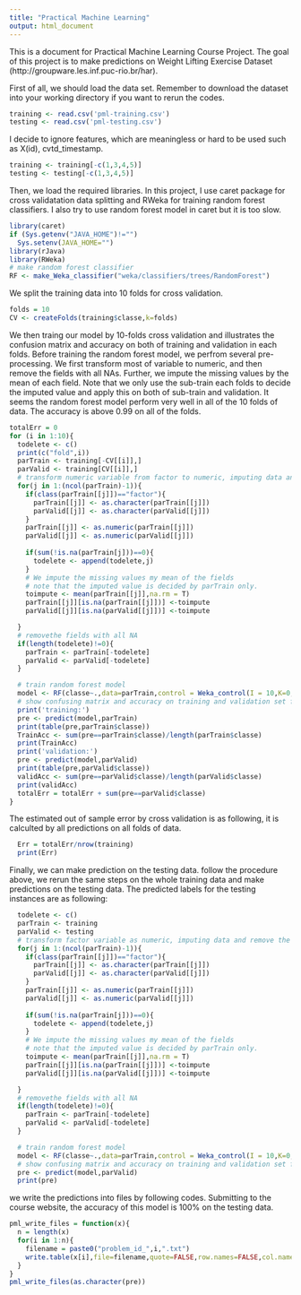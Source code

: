 ---
title: "Practical Machine Learning"
output: html_document
---

This is a document for Practical Machine Learning Course Project. The goal of this project is to make predictions on Weight Lifting Exercise Dataset (http://groupware.les.inf.puc-rio.br/har).

First of all, we should load the data set. Remember to download the dataset into your working directory if you want to rerun the codes.

```{r,cache=TRUE}
training <- read.csv('pml-training.csv')
testing <- read.csv('pml-testing.csv')
```

I decide to ignore features, which are meaningless or hard to be used such as X(id), cvtd_timestamp.
```{r}
training <- training[-c(1,3,4,5)]
testing <- testing[-c(1,3,4,5)]
```

Then, we load the required libraries. In this project, I use caret package for cross validatation data splitting and RWeka for training random forest classifiers. I also try to use random forest model in caret but it is too slow.
```{r,warning=FALSE}
library(caret)
if (Sys.getenv("JAVA_HOME")!="")
  Sys.setenv(JAVA_HOME="")
library(rJava)
library(RWeka)
# make random forest classifier
RF <- make_Weka_classifier("weka/classifiers/trees/RandomForest")
```

We split the training data into 10 folds for cross validation.
```{r,warning=FALSE}
folds = 10
CV <- createFolds(training$classe,k=folds)
```

We then traing our model by 10-folds cross validation and illustrates the confusion matrix and accuracy on both of training and validation in each folds. Before training the random forest model, we perfrom several pre-processing. We first transform most of variable to numeric, and then remove the fields with all NAs. Further, we impute the missing values by the mean of each field. Note that we only use the sub-train each folds to decide the imputed value and apply this on both of sub-train and validation. It seems the random forest model perform very well in all of the 10 folds of data. The accuracy is above 0.99 on all of the folds.

```{r,warning=FALSE,cache=TRUE}
totalErr = 0
for (i in 1:10){
  todelete <- c()
  print(c("fold",i))
  parTrain <- training[-CV[[i]],]
  parValid <- training[CV[[i]],]
  # transform numeric variable from factor to numeric, imputing data and remove the fields with all NA 
  for(j in 1:(ncol(parTrain)-1)){
    if(class(parTrain[[j]])=="factor"){
      parTrain[[j]] <- as.character(parTrain[[j]])
      parValid[[j]] <- as.character(parValid[[j]])
    }
    parTrain[[j]] <- as.numeric(parTrain[[j]])
    parValid[[j]] <- as.numeric(parValid[[j]])
    
    if(sum(!is.na(parTrain[j]))==0){
      todelete <- append(todelete,j)
    }
    # We impute the missing values my mean of the fields
    # note that the imputed value is decided by parTrain only.
    toimpute <- mean(parTrain[[j]],na.rm = T)
    parTrain[[j]][is.na(parTrain[[j]])] <-toimpute
    parValid[[j]][is.na(parValid[[j]])] <-toimpute

  }
  # removethe fields with all NA 
  if(length(todelete)!=0){
    parTrain <- parTrain[-todelete]
    parValid <- parValid[-todelete]
  }

  # train random forest model
  model <- RF(classe~.,data=parTrain,control = Weka_control(I = 10,K=0,S=1))
  # show confusing matrix and accuracy on training and validation set for each fold
  print('training:')
  pre <- predict(model,parTrain)
  print(table(pre,parTrain$classe))
  TrainAcc <- sum(pre==parTrain$classe)/length(parTrain$classe)
  print(TrainAcc)
  print('validation:')
  pre <- predict(model,parValid)
  print(table(pre,parValid$classe))
  validAcc <- sum(pre==parValid$classe)/length(parValid$classe)
  print(validAcc)  
  totalErr = totalErr + sum(pre==parValid$classe)
}
```

The estimated out of sample error by cross validation is as following, it is calculted by all predictions on all folds of data.
```{r}
  Err = totalErr/nrow(training)
  print(Err)
```


Finally, we can make prediction on the testing data. follow the procedure above, we rerun the same steps on the whole training data and make predictions on the testing data. The predicted labels for the testing instances are as following:

```{r,warning=FALSE,cache=TRUE,echo=FALSE}
  
  todelete <- c()
  parTrain <- training
  parValid <- testing
  # transform factor variable as numeric, imputing data and remove the fields with all NA 
  for(j in 1:(ncol(parTrain)-1)){
    if(class(parTrain[[j]])=="factor"){
      parTrain[[j]] <- as.character(parTrain[[j]])
      parValid[[j]] <- as.character(parValid[[j]])
    }
    parTrain[[j]] <- as.numeric(parTrain[[j]])
    parValid[[j]] <- as.numeric(parValid[[j]])
    
    if(sum(!is.na(parTrain[j]))==0){
      todelete <- append(todelete,j)
    }
    # We impute the missing values my mean of the fields
    # note that the imputed value is decided by parTrain only.
    toimpute <- mean(parTrain[[j]],na.rm = T)
    parTrain[[j]][is.na(parTrain[[j]])] <-toimpute
    parValid[[j]][is.na(parValid[[j]])] <-toimpute

  }
  # removethe fields with all NA 
  if(length(todelete)!=0){
    parTrain <- parTrain[-todelete]
    parValid <- parValid[-todelete]
  }

  # train random forest model
  model <- RF(classe~.,data=parTrain,control = Weka_control(I = 10,K=0,S=1))
  # show confusing matrix and accuracy on training and validation set for each fold
  pre <- predict(model,parValid)
  print(pre)
```

we write the predictions into files by following codes. Submitting to the course website, the accuracy of this model is 100% on the testing data.
```{r}
pml_write_files = function(x){
  n = length(x)
  for(i in 1:n){
    filename = paste0("problem_id_",i,".txt")
    write.table(x[i],file=filename,quote=FALSE,row.names=FALSE,col.names=FALSE)
  }
}
pml_write_files(as.character(pre))

```